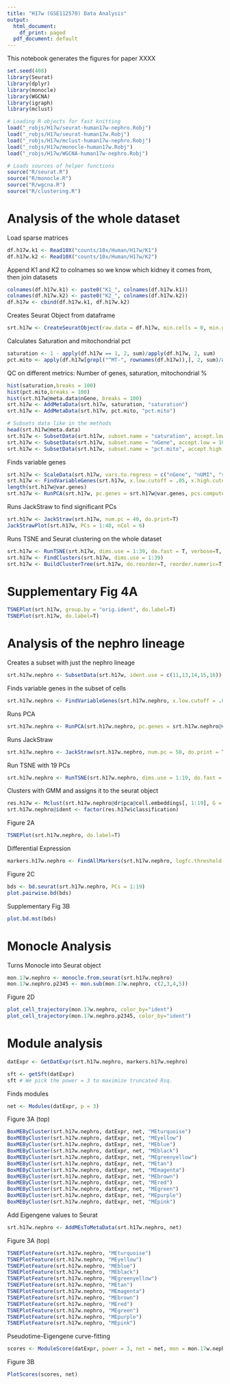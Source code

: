```yaml
---
title: "H17w (GSE112570) Data Analysis"
output:
  html_document:
    df_print: paged
  pdf_document: default
---
```


This notebook generates the figures for paper XXXX

```r
set.seed(408)
library(Seurat)
library(dplyr)
library(monocle)
library(WGCNA)
library(igraph)
library(mclust)

# Loading R objects for fast knitting
load("_robjs/H17w/seurat-human17w-nephro.Robj")
load("_robjs/H17w/seurat-human17w.Robj")
load("_robjs/H17w/mclust-human17w-nephro.Robj")
load("_robjs/H17w/monocle-human17w.Robj")
load("_robjs/H17w/WGCNA-human17w-nephro.Robj")

# Loads sources of helper functions
source("R/seurat.R")
source("R/monocle.R")
source("R/wgcna.R")
source("R/clustering.R")

```

# Analysis of the whole dataset

 Load sparse matrices 
```r
df.h17w.k1 <- Read10X("counts/10x/Human/H17w/K1")
df.h17w.k2 <- Read10X("counts/10x/Human/H17w/K2")
```

 Append K1 and K2 to colnames so we know which kidney it comes from, then join datasets
```r
colnames(df.h17w.k1) <- paste0("K1_", colnames(df.h17w.k1))
colnames(df.h17w.k2) <- paste0("K2_", colnames(df.h17w.k2))
df.h17w <- cbind(df.h17w.k1, df.h17w.k2)
```

 Creates Seurat Object from dataframe
```r
srt.h17w <- CreateSeuratObject(raw.data = df.h17w, min.cells = 0, min.genes = 0, scale.factor = 1e4, do.center=F, project = "H17w", normalization.method = "LogNormalize")
```

 Calculates Saturation and mitochondrial pct
```r
saturation <- 1 - apply(df.h17w == 1, 2, sum)/apply(df.h17w, 2, sum)
pct.mito <- apply(df.h17w[grepl("^MT-", rownames(df.h17w)),], 2, sum)/apply(df.h17w, 2, sum)
```


 QC on different metrics: Number of genes, saturation, mitochondrial %
```r
hist(saturation,breaks = 100)
hist(pct.mito,breaks = 100)
hist(srt.h17w@meta.data$nGene, breaks = 100)
srt.h17w <- AddMetaData(srt.h17w, saturation, "saturation")
srt.h17w <- AddMetaData(srt.h17w, pct.mito, "pct.mito")

# Subsets data like in the methods
head(srt.h17w@meta.data)
srt.h17w <- SubsetData(srt.h17w, subset.name = "saturation", accept.low = .7)
srt.h17w <- SubsetData(srt.h17w, subset.name = "nGene", accept.low = 1000)
srt.h17w <- SubsetData(srt.h17w, subset.name = "pct.mito", accept.high = .05)
```

 Finds variable genes
```r
srt.h17w <- ScaleData(srt.h17w, vars.to.regress = c("nGene", "nUMI", "saturation", "orig.ident"))
srt.h17w <- FindVariableGenes(srt.h17w, x.low.cutoff = .05, x.high.cutoff = Inf, y.cutoff = .5, y.high.cutoff = Inf)
length(srt.h17w@var.genes)
srt.h17w <- RunPCA(srt.h17w, pc.genes = srt.h17w@var.genes, pcs.compute = 40)
```

 Runs JackStraw to find significant PCs
```r
srt.h17w <- JackStraw(srt.h17w, num.pc = 40, do.print=T)
JackStrawPlot(srt.h17w, PCs = 1:40, nCol = 6)
```

 Runs TSNE and Seurat clustering on the whole dataset
```r
srt.h17w <- RunTSNE(srt.h17w, dims.use = 1:39, do.fast = T, verbose=T, perplexity = 2000)
srt.h17w <- FindClusters(srt.h17w, dims.use = 1:39)
srt.h17w <- BuildClusterTree(srt.h17w, do.reorder=T, reorder.numeric=T)
```

# Supplementary Fig 4A
```r
TSNEPlot(srt.h17w, group.by = "orig.ident", do.label=T)
TSNEPlot(srt.h17w, do.label=T)
```

# Analysis of the nephro lineage

 Creates a subset with just the nephro lineage
```r
srt.h17w.nephro <- SubsetData(srt.h17w, ident.use = c(11,13,14,15,16))
```

 Finds variable genes in the subset of cells
```r
srt.h17w.nephro <- FindVariableGenes(srt.h17w.nephro, x.low.cutoff = .05, x.high.cutoff = Inf, y.cutoff = 1, y.high.cutoff = Inf)
```

 Runs PCA
```r
srt.h17w.nephro <- RunPCA(srt.h17w.nephro, pc.genes = srt.h17w.nephro@var.genes, pcs.compute = 50)
```

 Runs JackStraw
```r
srt.h17w.nephro <- JackStraw(srt.h17w.nephro, num.pc = 50, do.print = T) # 19 PCs with p < .05
```

 Run TSNE with 19 PCs
```r
srt.h17w.nephro <- RunTSNE(srt.h17w.nephro, dims.use = 1:19, do.fast = T)
```

 Clusters with GMM and assigns it to the seurat object
```r
res.h17w <- Mclust(srt.h17w.nephro@dr$pca@cell.embeddings[, 1:19], G = 1:50)
srt.h17w.nephro@ident <- factor(res.h17w$classification)
```

 Figure 2A
```r
TSNEPlot(srt.h17w.nephro, do.label=T)
```

 Differential Expression
```r
markers.h17w.nephro <- FindAllMarkers(srt.h17w.nephro, logfc.threshold = 0, min.pct = 0, only.pos = T)
```

 Figure 2C
```r
bds <- bd.seurat(srt.h17w.nephro, PCs = 1:19)
plot.pairwise.bd(bds)
```

 Supplementary Fig 3B
```r
plot.bd.mst(bds)
```

# Monocle Analysis
 Turns Monocle into Seurat object
```r
mon.17w.nephro <- monocle.from.seurat(srt.h17w.nephro)
mon.17w.nephro.p2345 <- mon.sub(mon.17w.nephro, c(2,3,4,5))
```

 Figure 2D
```r
plot_cell_trajectory(mon.17w.nephro, color_by="ident")
plot_cell_trajectory(mon.17w.nephro.p2345, color_by="ident")
```

# Module analysis

```r
datExpr <- GetDatExpr(srt.h17w.nephro, markers.h17w.nephro)
```

```r
sft <- getSft(datExpr)
sft # We pick the power = 3 to maximize truncated Rsq. 
```

 Finds modules 
```r
net <- Modules(datExpr, p = 3)
```

 Figure 3A (top)
```r
BoxMEByCluster(srt.h17w.nephro, datExpr, net, "MEturquoise")
BoxMEByCluster(srt.h17w.nephro, datExpr, net, "MEyellow")
BoxMEByCluster(srt.h17w.nephro, datExpr, net, "MEblue")
BoxMEByCluster(srt.h17w.nephro, datExpr, net, "MEblack")
BoxMEByCluster(srt.h17w.nephro, datExpr, net, "MEgreenyellow")
BoxMEByCluster(srt.h17w.nephro, datExpr, net, "MEtan")
BoxMEByCluster(srt.h17w.nephro, datExpr, net, "MEmagenta")
BoxMEByCluster(srt.h17w.nephro, datExpr, net, "MEbrown")
BoxMEByCluster(srt.h17w.nephro, datExpr, net, "MEred")
BoxMEByCluster(srt.h17w.nephro, datExpr, net, "MEgreen")
BoxMEByCluster(srt.h17w.nephro, datExpr, net, "MEpurple")
BoxMEByCluster(srt.h17w.nephro, datExpr, net, "MEpink")
```

 Add Eigengene values to Seurat
```r
srt.h17w.nephro <- AddMEsToMetaData(srt.h17w.nephro, net)
```

 Figure 3A (top)
```r
TSNEPlotFeature(srt.h17w.nephro, "MEturquoise")
TSNEPlotFeature(srt.h17w.nephro, "MEyellow")
TSNEPlotFeature(srt.h17w.nephro, "MEblue")
TSNEPlotFeature(srt.h17w.nephro, "MEblack")
TSNEPlotFeature(srt.h17w.nephro, "MEgreenyellow")
TSNEPlotFeature(srt.h17w.nephro, "MEtan")
TSNEPlotFeature(srt.h17w.nephro, "MEmagenta")
TSNEPlotFeature(srt.h17w.nephro, "MEbrown")
TSNEPlotFeature(srt.h17w.nephro, "MEred")
TSNEPlotFeature(srt.h17w.nephro, "MEgreen")
TSNEPlotFeature(srt.h17w.nephro, "MEpurple")
TSNEPlotFeature(srt.h17w.nephro, "MEpink")
```

 Pseudotime-Eigengene curve-fitting
```r
scores <- ModuleScore(datExpr, power = 3, net = net, mon = mon.17w.nephro.p2345)
```

 Figure 3B
```r
PlotScores(scores, net)
```


